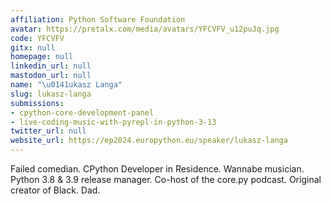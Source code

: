 ```yaml
---
affiliation: Python Software Foundation
avatar: https://pretalx.com/media/avatars/YFCVFV_u12puJq.jpg
code: YFCVFV
gitx: null
homepage: null
linkedin_url: null
mastodon_url: null
name: "\u0141ukasz Langa"
slug: lukasz-langa
submissions:
- cpython-core-development-panel
- live-coding-music-with-pyrepl-in-python-3-13
twitter_url: null
website_url: https://ep2024.europython.eu/speaker/lukasz-langa
---
```


Failed comedian. CPython Developer in Residence. Wannabe musician. Python 3.8 & 3.9 release manager. Co-host of the core.py podcast. Original creator of Black. Dad.
